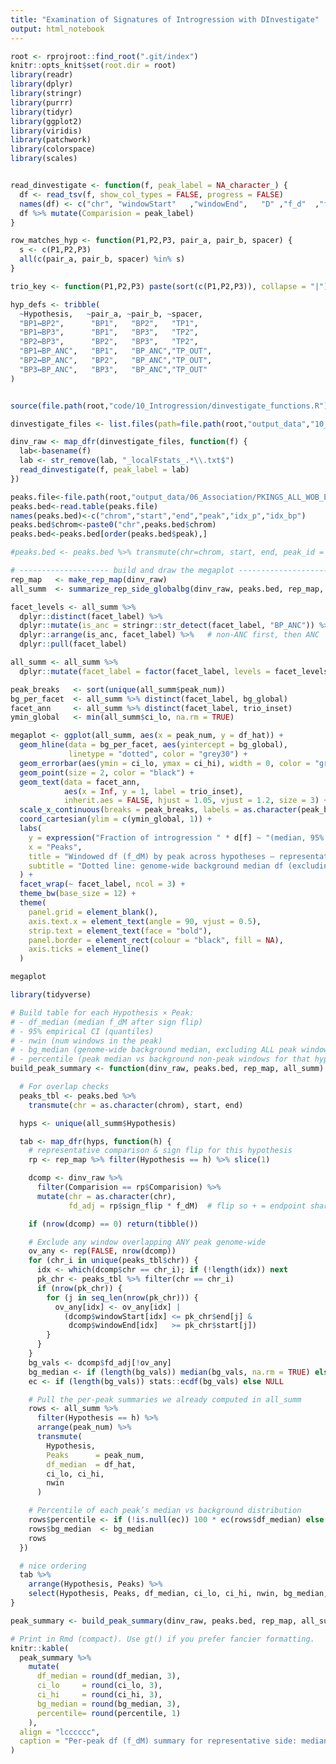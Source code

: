 ```yaml
---
title: "Examination of Signatures of Introgression with DInvestigate"
output: html_notebook
---
```



```r
root <- rprojroot::find_root(".git/index")
knitr::opts_knit$set(root.dir = root)
library(readr)
library(dplyr)
library(stringr)
library(purrr)
library(tidyr)
library(ggplot2)
library(viridis)
library(patchwork)
library(colorspace)
library(scales)


read_dinvestigate <- function(f, peak_label = NA_character_) {
  df <- read_tsv(f, show_col_types = FALSE, progress = FALSE)
  names(df) <- c("chr",	"windowStart"	,"windowEnd",	"D"	,"f_d"	,"f_dM"	,"d_f")
  df %>% mutate(Comparision = peak_label)
}

row_matches_hyp <- function(P1,P2,P3, pair_a, pair_b, spacer) {
  s <- c(P1,P2,P3)
  all(c(pair_a, pair_b, spacer) %in% s)
}

trio_key <- function(P1,P2,P3) paste(sort(c(P1,P2,P3)), collapse = "|")

hyp_defs <- tribble(
  ~Hypothesis,   ~pair_a, ~pair_b, ~spacer,
  "BP1↔BP2",      "BP1",   "BP2",   "TP1",
  "BP1↔BP3",      "BP1",   "BP3",   "TP2",
  "BP2↔BP3",      "BP2",   "BP3",   "TP2",
  "BP1↔BP_ANC",   "BP1",   "BP_ANC","TP_OUT",
  "BP2↔BP_ANC",   "BP2",   "BP_ANC","TP_OUT",
  "BP3↔BP_ANC",   "BP3",   "BP_ANC","TP_OUT"
)


source(file.path(root,"code/10_Introgression/dinvestigate_functions.R"))
```

```r
dinvestigate_files <- list.files(path=file.path(root,"output_data","10_Introgression"), pattern = "_50_25\\.txt$", full.names=T)

dinv_raw <- map_dfr(dinvestigate_files, function(f) {
  lab<-basename(f)
  lab <- str_remove(lab, "_localFstats_.*\\.txt$")
  read_dinvestigate(f, peak_label = lab)
})

```

```r
peaks.file<-file.path(root,"output_data/06_Association/PKINGS_ALL_WOB_EXCLUDED/PKINGS_ALL_WOB_EXCLUDED_PEAKS.bed")
peaks.bed<-read.table(peaks.file)
names(peaks.bed)<-c("chrom","start","end","peak","idx_p","idx_bp")
peaks.bed$chrom<-paste0("chr",peaks.bed$chrom)
peaks.bed<-peaks.bed[order(peaks.bed$peak),]

#peaks.bed <- peaks.bed %>% transmute(chr=chrom, start, end, peak_id = peak)

```



```r
# -------------------- build and draw the megaplot -----------------------------
rep_map   <- make_rep_map(dinv_raw)
all_summ  <- summarize_rep_side_globalbg(dinv_raw, peaks.bed, rep_map, bg_stat = median)

facet_levels <- all_summ %>%
  dplyr::distinct(facet_label) %>%
  dplyr::mutate(is_anc = stringr::str_detect(facet_label, "BP_ANC")) %>%
  dplyr::arrange(is_anc, facet_label) %>%   # non-ANC first, then ANC
  dplyr::pull(facet_label)

all_summ <- all_summ %>%
  dplyr::mutate(facet_label = factor(facet_label, levels = facet_levels))

peak_breaks   <- sort(unique(all_summ$peak_num))
bg_per_facet  <- all_summ %>% distinct(facet_label, bg_global)
facet_ann     <- all_summ %>% distinct(facet_label, trio_inset)
ymin_global   <- min(all_summ$ci_lo, na.rm = TRUE)

megaplot <- ggplot(all_summ, aes(x = peak_num, y = df_hat)) +
  geom_hline(data = bg_per_facet, aes(yintercept = bg_global),
             linetype = "dotted", color = "grey30") +
  geom_errorbar(aes(ymin = ci_lo, ymax = ci_hi), width = 0, color = "grey60") +
  geom_point(size = 2, color = "black") +
  geom_text(data = facet_ann,
            aes(x = Inf, y = 1, label = trio_inset),
            inherit.aes = FALSE, hjust = 1.05, vjust = 1.2, size = 3) +
  scale_x_continuous(breaks = peak_breaks, labels = as.character(peak_breaks)) +
  coord_cartesian(ylim = c(ymin_global, 1)) +
  labs(
    y = expression("Fraction of introgression " * d[f] ~ "(median, 95% empirical CI; oriented so + = endpoint sharing)"),
    x = "Peaks",
    title = "Windowed df (f_dM) by peak across hypotheses — representative side only",
    subtitle = "Dotted line: genome-wide background median df (excluding all peak windows)"
  ) +
  facet_wrap(~ facet_label, ncol = 3) +
  theme_bw(base_size = 12) +
  theme(
    panel.grid = element_blank(),
    axis.text.x = element_text(angle = 90, vjust = 0.5),
    strip.text = element_text(face = "bold"),
    panel.border = element_rect(colour = "black", fill = NA),
    axis.ticks = element_line()
  )

megaplot

```
```r
library(tidyverse)

# Build table for each Hypothesis × Peak:
# - df_median (median f_dM after sign flip)
# - 95% empirical CI (quantiles)
# - nwin (num windows in the peak)
# - bg_median (genome-wide background median, excluding ALL peak windows)
# - percentile (peak median vs background non-peak windows for that hypothesis)
build_peak_summary <- function(dinv_raw, peaks.bed, rep_map, all_summ) {

  # For overlap checks
  peaks_tbl <- peaks.bed %>%
    transmute(chr = as.character(chrom), start, end)

  hyps <- unique(all_summ$Hypothesis)

  tab <- map_dfr(hyps, function(h) {
    # representative comparison & sign flip for this hypothesis
    rp <- rep_map %>% filter(Hypothesis == h) %>% slice(1)

    dcomp <- dinv_raw %>%
      filter(Comparision == rp$Comparision) %>%
      mutate(chr = as.character(chr),
             fd_adj = rp$sign_flip * f_dM)  # flip so + = endpoint sharing

    if (nrow(dcomp) == 0) return(tibble())

    # Exclude any window overlapping ANY peak genome-wide
    ov_any <- rep(FALSE, nrow(dcomp))
    for (chr_i in unique(peaks_tbl$chr)) {
      idx <- which(dcomp$chr == chr_i); if (!length(idx)) next
      pk_chr <- peaks_tbl %>% filter(chr == chr_i)
      if (nrow(pk_chr)) {
        for (j in seq_len(nrow(pk_chr))) {
          ov_any[idx] <- ov_any[idx] |
            (dcomp$windowStart[idx] <= pk_chr$end[j] &
             dcomp$windowEnd[idx]   >= pk_chr$start[j])
        }
      }
    }
    bg_vals <- dcomp$fd_adj[!ov_any]
    bg_median <- if (length(bg_vals)) median(bg_vals, na.rm = TRUE) else NA_real_
    ec <- if (length(bg_vals)) stats::ecdf(bg_vals) else NULL

    # Pull the per-peak summaries we already computed in all_summ
    rows <- all_summ %>%
      filter(Hypothesis == h) %>%
      arrange(peak_num) %>%
      transmute(
        Hypothesis,
        Peaks      = peak_num,
        df_median  = df_hat,
        ci_lo, ci_hi,
        nwin
      )

    # Percentile of each peak’s median vs background distribution
    rows$percentile <- if (!is.null(ec)) 100 * ec(rows$df_median) else NA_real_
    rows$bg_median  <- bg_median
    rows
  })

  # nice ordering
  tab %>%
    arrange(Hypothesis, Peaks) %>%
    select(Hypothesis, Peaks, df_median, ci_lo, ci_hi, nwin, bg_median, percentile)
}

peak_summary <- build_peak_summary(dinv_raw, peaks.bed, rep_map, all_summ)

# Print in Rmd (compact). Use gt() if you prefer fancier formatting.
knitr::kable(
  peak_summary %>%
    mutate(
      df_median = round(df_median, 3),
      ci_lo     = round(ci_lo, 3),
      ci_hi     = round(ci_hi, 3),
      bg_median = round(bg_median, 3),
      percentile= round(percentile, 1)
    ),
  align = "lcccccc",
  caption = "Per-peak df (f_dM) summary for representative side: median, 95% empirical CI, window count, genome-wide background median (non-peak windows), and percentile of the peak median vs the background."
)
```
